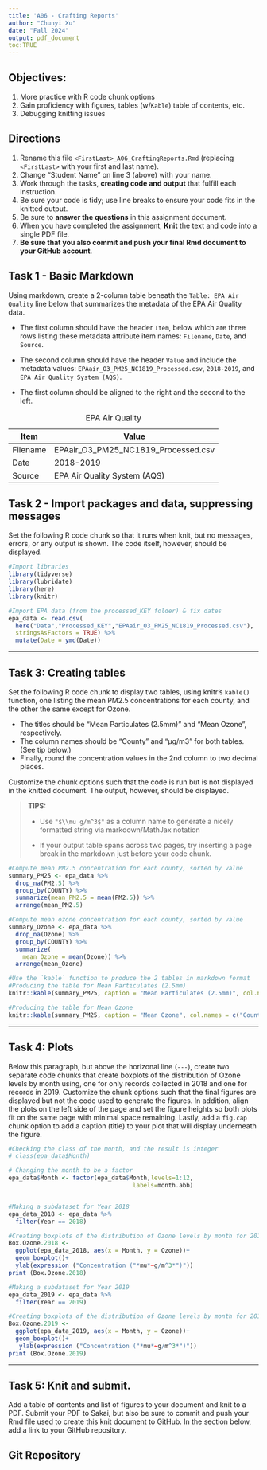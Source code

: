 ```yaml
---
title: 'A06 - Crafting Reports'
author: "Chunyi Xu" 
date: "Fall 2024"
output: pdf_document
toc:TRUE
---
```

\listoffigures



## Objectives:

1.  More practice with R code chunk options
2.  Gain proficiency with figures, tables (w/`Kable`) table of contents, etc.
3.  Debugging knitting issues

## Directions

1.  Rename this file `<FirstLast>_A06_CraftingReports.Rmd` (replacing `<FirstLast>` with your first and last name).
2.  Change "Student Name" on line 3 (above) with your name.
3.  Work through the tasks, **creating code and output** that fulfill each instruction.
4.  Be sure your code is tidy; use line breaks to ensure your code fits in the knitted output.
5.  Be sure to **answer the questions** in this assignment document.
6.  When you have completed the assignment, **Knit** the text and code into a single PDF file.
7.  **Be sure that you also commit and push your final Rmd document to your GitHub account**.

## Task 1 - Basic Markdown

Using markdown, create a 2-column table beneath the `Table: EPA Air Quality` line below that summarizes the metadata of the EPA Air Quality data.

- The first column should have the header `Item`, below which are three rows listing these metadata attribute item names: `Filename`, `Date`, and `Source`.

- The second column should have the header `Value` and include the metadata values: `EPAair_O3_PM25_NC1819_Processed.csv`, `2018-2019`, and `EPA Air Quality System (AQS)`.

- The first column should be aligned to the right and the second to the left.

Table: EPA Air Quality

Item  | Value
------------- | -------------
Filename  | EPAair_O3_PM25_NC1819_Processed.csv
Date  | 2018-2019
Source  | EPA Air Quality System (AQS)

## Task 2 - Import packages and data, suppressing messages

Set the following R code chunk so that it runs when knit, but no messages, errors, or any output is shown. The code itself, however, should be displayed.

```r
#Import libraries
library(tidyverse)
library(lubridate)
library(here)
library(knitr)

#Import EPA data (from the processed_KEY folder) & fix dates
epa_data <- read.csv(
  here("Data","Processed_KEY","EPAair_O3_PM25_NC1819_Processed.csv"),
  stringsAsFactors = TRUE) %>% 
  mutate(Date = ymd(Date))
```

---

## Task 3: Creating tables

Set the following R code chunk to display two tables, using knitr's `kable()` function, one listing the mean PM2.5 concentrations for each county, and the other the same except for Ozone. 

-   The titles should be "Mean Particulates (2.5mm)" and "Mean Ozone", respectively. 
-   The column names should be "County" and "µg/m3" for both tables. (See tip below.)
-   Finally, round the concentration values in the 2nd column to two decimal places.

Customize the chunk options such that the code is run but is not displayed in the knitted document. The output, however, should be displayed.

> **TIPS:**
>
> -   Use `"$\\mu g/m^3$"` as a column name to generate a nicely formatted string via markdown/MathJax notation
>
> -   If your output table spans across two pages, try inserting a page break in the markdown just before your code chunk.


```r
#Compute mean PM2.5 concentration for each county, sorted by value
summary_PM25 <- epa_data %>% 
  drop_na(PM2.5) %>% 
  group_by(COUNTY) %>% 
  summarize(mean_PM2.5 = mean(PM2.5)) %>% 
  arrange(mean_PM2.5)

#Compute mean ozone concentration for each county, sorted by value
summary_Ozone <- epa_data %>% 
  drop_na(Ozone) %>% 
  group_by(COUNTY) %>% 
  summarize(
    mean_Ozone = mean(Ozone)) %>% 
  arrange(mean_Ozone)

#Use the `kable` function to produce the 2 tables in markdown format
#Producing the table for Mean Particulates (2.5mm)
knitr::kable(summary_PM25, caption = "Mean Particulates (2.5mm)", col.names = c("County","$\\mu g/m^3$") , digits = 2)

#Producing the table for Mean Ozone
knitr::kable(summary_PM25, caption = "Mean Ozone", col.names = c("County","$\\mu g/m^3$"), digits = 2 )
```

---

## Task 4: Plots

Below this paragraph, but above the horizonal line (`---`), create two separate code chunks that create boxplots of the distribution of Ozone levels by month using, one for only records collected in 2018 and one for records in 2019. Customize the chunk options such that the final figures are displayed but not the code used to generate the figures. In addition, align the plots on the left side of the page and set the figure heights so both plots fit on the same page with minimal space remaining. Lastly, add a `fig.cap` chunk option to add a caption (title) to your plot that will display underneath the figure.

```r
#Checking the class of the month, and the result is integer
# class(epa_data$Month)

# Changing the month to be a factor
epa_data$Month <- factor(epa_data$Month,levels=1:12,
                                   labels=month.abb)


#Making a subdataset for Year 2018
epa_data_2018 <- epa_data %>%
  filter(Year == 2018)

#Creating boxplots of the distribution of Ozone levels by month for 2018
Box.Ozone.2018 <-
  ggplot(epa_data_2018, aes(x = Month, y = Ozone))+
  geom_boxplot()+
  ylab(expression ("Concentration ("*mu*~g/m^3*")"))
print (Box.Ozone.2018)


```


```r
#Making a subdataset for Year 2019
epa_data_2019 <- epa_data %>%
  filter(Year == 2019)

#Creating boxplots of the distribution of Ozone levels by month for 2019
Box.Ozone.2019 <-
  ggplot(epa_data_2019, aes(x = Month, y = Ozone))+
  geom_boxplot()+
   ylab(expression ("Concentration ("*mu*~g/m^3*")"))
print (Box.Ozone.2019)

```

---

\newpage

## Task 5: Knit and submit.

Add a table of contents and list of figures to your document and knit to a PDF. Submit your PDF to Sakai, but also be sure to commit and push your Rmd file used to create this knit document to GitHub. In the section below, add a link to your GitHub repository.

## Git Repository
